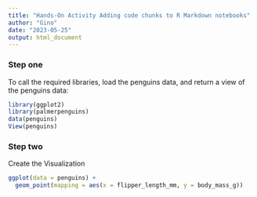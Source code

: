 ---
title: "Hands-On Activity Adding code chunks to R Markdown notebooks"
author: "Gino"
date: "2023-05-25"
output: html_document
---

### Step one
To call the required libraries, load the penguins data, and return a view of the penguins data:

```{r ggplot for penguin data}
library(ggplot2)
library(palmerpenguins)
data(penguins)
View(penguins)
```




### Step two
Create the Visualization

```{r ggplot for penguin data visualization}
ggplot(data = penguins) +
  geom_point(mapping = aes(x = flipper_length_mm, y = body_mass_g))
```



